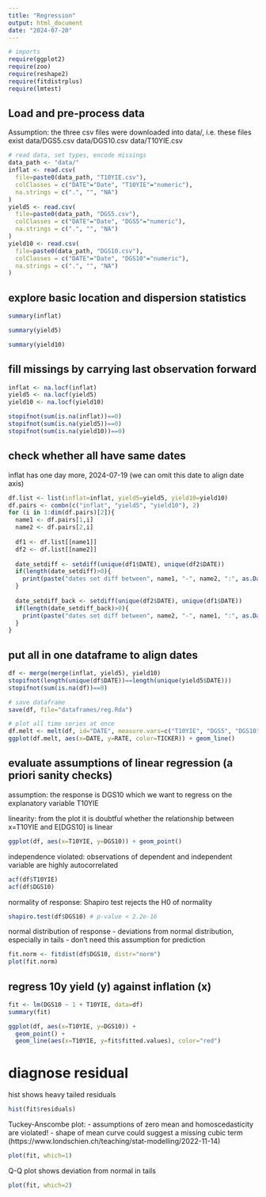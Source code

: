 ```yaml
---
title: "Regression"
output: html_document
date: "2024-07-20"
---
```


```r
# imports
require(ggplot2)
require(zoo)
require(reshape2)
require(fitdistrplus)
require(lmtest)
```


## Load and pre-process data
Assumption: the three csv files were downloaded into data/, i.e. these files exist
data/DGS5.csv 
data/DGS10.csv 
data/T10YIE.csv


```r
# read data, set types, encode missings
data_path <- "data/"
inflat <- read.csv(
  file=paste0(data_path, "T10YIE.csv"), 
  colClasses = c("DATE"="Date", "T10YIE"="numeric"),
  na.strings = c(".", "", "NA")
)
yield5 <- read.csv(
  file=paste0(data_path, "DGS5.csv"),
  colClasses = c("DATE"="Date", "DGS5"="numeric"),
  na.strings = c(".", "", "NA")
)
yield10 <- read.csv(
  file=paste0(data_path, "DGS10.csv"),
  colClasses = c("DATE"="Date", "DGS10"="numeric"),
  na.strings = c(".", "", "NA")
)
```


## explore basic location and dispersion statistics
```r
summary(inflat)
```
```r
summary(yield5)
```
```r
summary(yield10)
```


## fill missings by carrying last observation forward
```r
inflat <- na.locf(inflat)
yield5 <- na.locf(yield5)
yield10 <- na.locf(yield10)

stopifnot(sum(is.na(inflat))==0)
stopifnot(sum(is.na(yield5))==0)
stopifnot(sum(is.na(yield10))==0)
```

## check whether all have same dates
inflat has one day more, 2024-07-19 (we can omit this date to align date axis)

```r
df.list <- list(inflat=inflat, yield5=yield5, yield10=yield10)
df.pairs <- combn(c("inflat", "yield5", "yield10"), 2)
for (i in 1:dim(df.pairs)[2]){
  name1 <- df.pairs[1,i]
  name2 <- df.pairs[2,i]
  
  df1 <- df.list[[name1]]
  df2 <- df.list[[name2]]
  
  date_setdiff <- setdiff(unique(df1$DATE), unique(df2$DATE))
  if(length(date_setdiff)>0){
    print(paste("dates set diff between", name1, "-", name2, ":", as.Date(date_setdiff)))
  }
  
  date_setdiff_back <- setdiff(unique(df2$DATE), unique(df1$DATE))
  if(length(date_setdiff_back)>0){
    print(paste("dates set diff between", name2, "-", name1, ":", as.Date(date_setdiff_back)))
  }
}  
```
## put all in one dataframe to align dates

```r
df <- merge(merge(inflat, yield5), yield10)
stopifnot(length(unique(df$DATE))==length(unique(yield5$DATE)))
stopifnot(sum(is.na(df))==0)
```


```r
# save dataframe
save(df, file="dataframes/reg.Rda")
```


```r
# plot all time series at once
df.melt <- melt(df, id="DATE", measure.vars=c("T10YIE", "DGS5", "DGS10"), variable.name="TICKER", value.name="RATE")
ggplot(df.melt, aes(x=DATE, y=RATE, color=TICKER)) + geom_line()
```


## evaluate assumptions of linear regression (a priori sanity checks)
assumption: the response is DGS10 which we want to regress on the explanatory variable T10YIE

linearity: from the plot it is doubtful whether the relationship between x=T10YIE and E[DGS10] is linear

```r
ggplot(df, aes(x=T10YIE, y=DGS10)) + geom_point()
```

independence violated: observations of dependent and independent variable are highly autocorrelated
```r
acf(df$T10YIE)
acf(df$DGS10)
```

normality of response: Shapiro test rejects the H0 of normality
```r
shapiro.test(df$DGS10) # p-value < 2.2e-16
```

normal distribution of response
- deviations from normal distribution, especially in tails
- don't need this assumption for prediction
```r
fit.norm <- fitdist(df$DGS10, distr="norm")
plot(fit.norm)
```


## regress 10y yield (y) against inflation (x)
```r
fit <- lm(DGS10 ~ 1 + T10YIE, data=df)
summary(fit)
```


```r
ggplot(df, aes(x=T10YIE, y=DGS10)) + 
  geom_point() +
  geom_line(aes(x=T10YIE, y=fit$fitted.values), color="red")
```

# diagnose residual


hist shows heavy tailed residuals
```r
hist(fit$residuals)
```


Tuckey-Anscombe plot: 
- assumptions of zero mean and homoscedasticity are violated!
- shape of mean curve could suggest a missing cubic term
(https://www.londschien.ch/teaching/stat-modelling/2022-11-14)
```r
plot(fit, which=1)
```


Q-Q plot shows deviation from normal in tails
```r

plot(fit, which=2)

```
